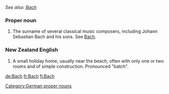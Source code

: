 {{rfc}}
''See also: [[Bach]]''
===Proper noun===

# The surname of several classical music composers, including Johann Sebastian Bach and his sons. See [[w:Bach|Bach]].

===New Zealand English===

# A small holiday home, usually near the beach, often with only one or two rooms and of simple construction. Pronounced "batch".

[[Category:German proper nouns]]

[[de:Bach]]
[[fr:Bach]]
[[fi:Bach]]